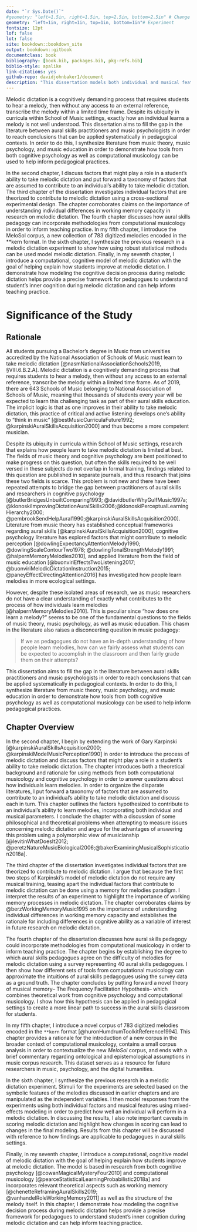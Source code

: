 ```yaml
--- 
date: "`r Sys.Date()`"
#geometry: "left=1.5in, right=1.5in, top=2.5in, bottom=2.5in" # Change Right to 1 in for print
geometry: "left=1in, right=1in, top=1in, bottom=1in"# Experiment
fontsize: 12pt
lof: false
lot: false
site: bookdown::bookdown_site
output: bookdown::gitbook
documentclass: book
bibliography: [book.bib, packages.bib, pkg-refs.bib]
biblio-style: apalike
link-citations: yes
github-repo: davidjohnbaker1/document
description: "This dissertation models both individual and musical features that contribute to processes involved in melodic dictation."
---
```


\let\bforigdefault\bfdefault
\addtocontents{toc}{\let\string\bfdefault\string\mddefault}

\addcontentsline{toc}{chapter}{\listtablename}
\addcontentsline{toc}{chapter}{\listfigurename}

\begin{doublespacing}
\listoftables
\end{doublespacing}

\begin{doublespacing}
\listoffigures
\end{doublespacing}


\cleardoublepage\newpage
\chapter{Abstract}

Melodic dictation is a cognitively demanding process that requires students to hear a melody, then without any access to an external reference, transcribe the melody within a limited time frame. 
Despite its ubiquity in curricula within School of Music settings, exactly how an individual learns a melody is not well understood. 
This dissertation aims to fill the gap in the literature between aural skills practitioners and music psychologists in order to reach conclusions that can be applied systematically in pedagogical contexts. 
In order to do this, I synthesize literature from music theory, music psychology, and music education in order to demonstrate how tools from both cognitive psychology as well as computational musicology can be used to help inform pedagogical practices.

In the second chapter, I discuss factors that  might play a role in a student's ability to take melodic dictation and put forward a taxonomy of factors that are assumed to contribute to an individual’s ability to take melodic dictation. 
The third chapter of the dissertation investigates individual factors that are theorized to contribute to melodic dictation using a cross-sectional experimental design. 
The chapter corroborates claims on the importance of understanding individual differences in working memory capacity in research on melodic dictation. 
The fourth chapter discusses how aural skills pedagogy can incorporate methodologies from computational musicology in order to inform teaching practice. 
In my fifth chapter, I introduce the MeloSol corpus, a new collection of 783 digitized melodies encoded in the **kern format. 
In the sixth chapter, I synthesize the previous research in a melodic dictation experiment to show how using robust statistical methods can be used model melodic dictation. 
Finally, in my seventh chapter, I introduce a computational, cognitive model of melodic dictation with the goal of helping explain how students improve at melodic dictation. 
I demonstrate how modeling the cognitive decision process during melodic dictation helps provide a precise framework for pedagogues to understand student’s inner cognition during melodic dictation and can help inform teaching practice. 

\mainmatter 
\addtocontents{toc}{\let\string\bfdefault\string\bforigdefault}

# Significance of the Study

## Rationale

All students pursuing a Bachelor's degree in Music from universities accredited by the National Association of Schools of Music must learn to take melodic dictation [@nasmNationalAssociationSchools2019, §VIII.6.B.2.A].
Melodic dictation is a cognitively demanding process that requires students to hear a melody, then without any access to an external reference, transcribe the melody within a limited time frame.
As of 2019, there are 643 Schools of Music belonging to National Association of Schools of Music, meaning that thousands of students every year will be expected to learn this challenging task as part of their aural skills education.
The implicit logic is that as one improves in their ability to take melodic dictation, this practice of critical and active listening develops one's ability to "think in music" [@bestMusicCurriculaFuture1992; @karpinskiAuralSkillsAcquisition2000] and thus become a more competent musician. 

Despite its ubiquity in curricula within School of Music settings, research that explains how people learn to take melodic dictation is limited at best.
The fields of music theory and cognitive psychology are best positioned to make progress on this question, but often the skills required to be well versed in these subjects do not overlap in formal training, findings related to this question are published in separate journals, and thus research that joins these two fields is scarce.
This problem is not new and there have been repeated attempts to bridge the gap between practitioners of aural skills and researchers in cognitive psychology [@butlerBridgesUnbuiltComparing1993; @davidbutlerWhyGulfMusic1997a; @klonoskiImprovingDictationAuralSkills2006;@klonoskiPerceptualLearningHierarchy2000; @pembrookSendHelpAural1990;@karpinskiAuralSkillsAcquisition2000].
Literature from music theory has established conceptual frameworks regarding aural skills [@karpinskiAuralSkillsAcquisition2000], cognitive psychology literature has explored factors that might contribute to melodic perception [@dowlingExpectancyAttentionMelody1990; @dowlingScaleContourTwo1978; @dowlingTonalStrengthMelody1991; @halpernMemoryMelodies2010], and applied literature from the field of music education [@buonviriEffectsTwoListening2017; @buonviriMelodicDictationInstruction2015; @paneyEffectDirectingAttention2016] has investigated how people learn melodies in more ecological settings.

However, despite these isolated areas of research, we as music researchers do not have a clear understanding of exactly what contributes to the process of how individuals learn melodies [@halpernMemoryMelodies2010].
This is peculiar since "how does one learn a melody?" seems to be one of the fundamental questions to the fields of music theory, music psychology, as well as music education. 
This chasm in the literature also raises a disconcerting question in music pedagogy: 

> If we as pedagogues do not have an in-depth understanding of how people learn melodies, how can we fairly assess what students can be expected to accomplish in the classroom and then fairly grade them on their attempts?

This dissertation aims to fill the gap in the literature between aural skills practitioners and music psychologists in order to reach conclusions that can be applied systematically in pedagogical contexts.
In order to do this, I synthesize literature from music theory, music psychology, and music education in order to demonstrate how tools from both cognitive psychology as well as computational musicology can be used to help inform pedagogical practices.

## Chapter Overview 

In the second chapter, I begin by extending the work of Gary Karpinski [@karpinskiAuralSkillsAcquisition2000; @karpinskiModelMusicPerception1990] in order to introduce the process of melodic dictation and discuss factors that  might play a role in a student's ability to take melodic dictation.
The chapter introduces both a theoretical background and rationale for using methods from both computational musicology and cognitive psychology in order to answer questions about how individuals learn melodies.
In order to organize the disparate literatures, I put forward a taxonomy of factors that are assumed to contribute to an individual's ability to take melodic dictation and discuss each in turn.
This chapter outlines the factors hypothesized to contribute to an individual's ability to learn melodies, incorporating both individual and musical parameters.
I conclude the chapter with a discussion of some philosophical and theoretical problems when attempting to measure issues concerning melodic dictation and argue for the advantages of answering this problem using a polymorphic view of musicianship [@levitinWhatDoesIt2012; @peretzNatureMusicBiological2006;@bakerExaminingMusicalSophistication2018a].

The third chapter of the dissertation investigates individual factors that are theorized to contribute to melodic dictation.
I argue that because the first two steps of Karpinski's model of melodic dictation do not require any musical training, teasing apart the individual factors that contribute to melodic dictation can be done using a memory for melodies paradigm. 
I interpret the results of an experiment to highlight the importance of working memory processes in melodic dictation.
The chapter corroborates claims by @berzWorkingMemoryMusic1995 on the importance of understanding individual differences in working memory capacity and establishes the rationale for including differences in cognitive ability as a variable of interest in future research on melodic dictation.

The fourth chapter of the dissertation discusses how aural skills pedagogy could incorporate methodologies from computational musicology in order to inform teaching practice.
The chapter begins by establishing the degree to which aural skills pedagogues agree on the difficulty of melodies for melodic dictation using a survey representing 40 aural skills pedagogues.
I then show how different sets of tools from computational musicology can approximate the intuitions of aural skills pedagogues using the survey data as a ground truth.
The chapter concludes by putting forward a novel theory of musical memory-- The Frequency Facilitation Hypothesis-- which combines theoretical work from cognitive psychology and computational musicology.
I show how this hypothesis can be applied in pedagogical settings to create a more linear path to success in the aural skills classroom for students.

In my fifth chapter, I introduce a novel corpus of 783 digitized melodies encoded in the ```**kern```
format [@huronHumdrumToolkitReference1994].
This chapter provides a rationale for the introduction of a new corpus in the broader context of computational musicology, contains a small corpus analysis in order to contextualize the new _MeloSol_ corpus, and ends with a brief commentary regarding ontological and epistemological assumptions in music corpus research.
This dataset serves as a resource for future researchers in music, psychology, and the digital humanities. 

In the sixth chapter, I synthesize the previous research in a melodic dictation experiment. 
Stimuli for the experiments are selected based on the symbolic features of the melodies discussed in earlier chapters and are manipulated as the independent variables. 
I then model responses from the experiments using both individual factors and musical features using mixed-effects modeling in order to predict how well an individual will perform in a melodic dictation. 
In discussing the results, I also note important caveats in scoring melodic dictation and highlight how changes in scoring can lead to changes in the final modeling.
Results from this chapter will be discussed with reference to how findings are applicable to pedagogues in aural skills settings. 

Finally, in my seventh chapter, I introduce a computational, cognitive model of melodic dictation with the goal of helping explain how students improve at melodic dictation. 
The model is based in research from both cognitive psychology [@cowanMagicalMysteryFour2010] and computational musicology [@pearceStatisticalLearningProbabilistic2018a] and incorporates relevant theoretical aspects such as working memory [@chenetteReframingAuralSkills2019; @vanhandelRoleWorkingMemory2011] as well as the structure of the melody itself. 
In this chapter, I demonstrate how modeling the cognitive decision process during melodic dictation helps provide a precise framework for pedagogues to understand student’s inner cognition during melodic dictation and can help inform teaching practice. 
